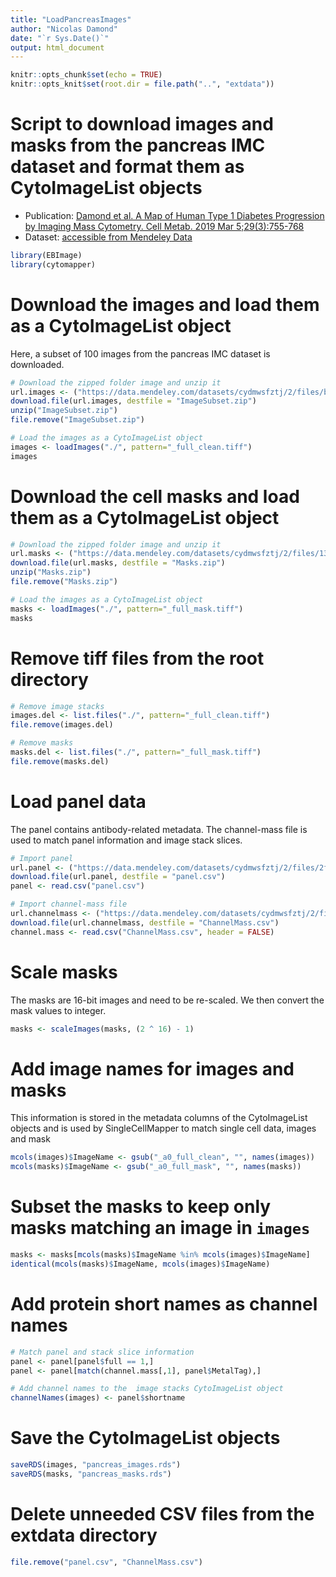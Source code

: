 ```yaml
---
title: "LoadPancreasImages"
author: "Nicolas Damond"
date: "`r Sys.Date()`"
output: html_document
---
```


```r
knitr::opts_chunk$set(echo = TRUE)
knitr::opts_knit$set(root.dir = file.path("..", "extdata"))
```


# Script to download images and masks from the pancreas IMC dataset and format them as CytoImageList objects

- Publication: [Damond et al. A Map of Human Type 1 Diabetes Progression by Imaging Mass Cytometry. Cell Metab. 2019 Mar 5;29(3):755-768](https://www.ncbi.nlm.nih.gov/pmc/articles/PMC6821395)
- Dataset: [accessible from Mendeley Data](http://dx.doi.org/10.17632/cydmwsfztj.2)

```r
library(EBImage)
library(cytomapper)
```

# Download the images and load them as a CytoImageList object

Here, a subset of 100 images from the pancreas IMC dataset is downloaded.

```r
# Download the zipped folder image and unzip it
url.images <- ("https://data.mendeley.com/datasets/cydmwsfztj/2/files/b37054d2-d5d0-4c48-a001-81ff77136f41/ImageSubset.zip?dl=1")
download.file(url.images, destfile = "ImageSubset.zip")
unzip("ImageSubset.zip")
file.remove("ImageSubset.zip")

# Load the images as a CytoImageList object
images <- loadImages("./", pattern="_full_clean.tiff")
images
```

# Download the cell masks and load them as a CytoImageList object

```r
# Download the zipped folder image and unzip it
url.masks <- ("https://data.mendeley.com/datasets/cydmwsfztj/2/files/13679a61-e9b4-4820-9f09-a5bbc697647c/Masks.zip?dl=1")
download.file(url.masks, destfile = "Masks.zip")
unzip("Masks.zip")
file.remove("Masks.zip")

# Load the images as a CytoImageList object
masks <- loadImages("./", pattern="_full_mask.tiff")
masks
```

# Remove tiff files from the root directory

```r
# Remove image stacks
images.del <- list.files("./", pattern="_full_clean.tiff")
file.remove(images.del)

# Remove masks
masks.del <- list.files("./", pattern="_full_mask.tiff")
file.remove(masks.del)
```

# Load panel data

The panel contains antibody-related metadata.
The channel-mass file is used to match panel information and image stack slices.

```r
# Import panel
url.panel <- ("https://data.mendeley.com/datasets/cydmwsfztj/2/files/2f9fecfc-b98f-4937-bc38-ae1b959bd74d/Panel.csv?dl=1")
download.file(url.panel, destfile = "panel.csv")
panel <- read.csv("panel.csv")

# Import channel-mass file
url.channelmass <- ("https://data.mendeley.com/datasets/cydmwsfztj/2/files/704312eb-377c-42e2-8227-44bb9aca0fb3/ChannelMass.csv?dl=1")
download.file(url.channelmass, destfile = "ChannelMass.csv")
channel.mass <- read.csv("ChannelMass.csv", header = FALSE)
```

# Scale masks

The masks are 16-bit images and need to be re-scaled.
We then convert the mask values to integer.

```r
masks <- scaleImages(masks, (2 ^ 16) - 1)
```

# Add image names for images and masks

This information is stored in the metadata columns of the CytoImageList objects
and is used by SingleCellMapper to match single cell data, images and mask

```r
mcols(images)$ImageName <- gsub("_a0_full_clean", "", names(images))
mcols(masks)$ImageName <- gsub("_a0_full_mask", "", names(masks))
```

# Subset the masks to keep only masks matching an image in `images`

```r
masks <- masks[mcols(masks)$ImageName %in% mcols(images)$ImageName]
identical(mcols(masks)$ImageName, mcols(images)$ImageName)
```

# Add protein short names as channel names

```r
# Match panel and stack slice information
panel <- panel[panel$full == 1,]
panel <- panel[match(channel.mass[,1], panel$MetalTag),]

# Add channel names to the  image stacks CytoImageList object
channelNames(images) <- panel$shortname
```

# Save the CytoImageList objects

```r
saveRDS(images, "pancreas_images.rds")
saveRDS(masks, "pancreas_masks.rds")
```

# Delete unneeded CSV files from the extdata directory

```r
file.remove("panel.csv", "ChannelMass.csv")
```
